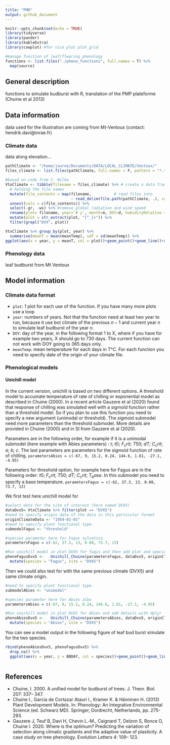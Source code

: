 ```yaml
---
title: "PMR"
output: github_document
---
```


```r
knitr::opts_chunk$set(echo = TRUE)
library(tidyverse)
library(pander)
library(kableExtra)
library(cowplot) #for nice plot plot_grid

#manage function of leaf/flwering phenology 
functions <- list.files("./pheno_functions", full.names = T) %>%
  map(source)

```

## General description

functions to simulate budburst with R, translation of the PMP plateforme (Chuine et al 2013)

## Data information

data used for the illustration are coming from Mt-Ventoux (contact: hendrik.davi@inrae.fr)

### Climate data
data along elevation...

```r

pathClimate <- "/home/journe/Documents/DATA/LOCAL_CLIMATE/Ventoux/"
files_climate <- list.files(pathClimate, full.names = F, pattern = "*.txt") #, recursive = T

#based on code from C. Wilke
VtxClimate <- tibble(filename = files_climate) %>% # create a data frame
  # holding the file names
  mutate(file_contents = map(filename,          # read files into
                             ~ read_delim(file.path(pathClimate, .), col_names = TRUE, delim = "\t", skip = 12, escape_double = FALSE, trim_ws = TRUE))) %>%
  unnest(cols = c(file_contents)) %>% 
  select(-gr, -ws) %>% #remove global radiation and wind speed 
  rename(plot= filename, year=`# y`, month=m, DOY=d, humidityRelative = rh, precipitation = p,maxTemp=tmax, minTemp = tmin, meanTemp=tj) %>% 
  mutate(plot = str_extract(plot, "[^_]+")) %>% 
  filter(grepl("DVX", plot))

VtxClimate %>% group_by(plot, year) %>% 
  summarise(meanT = mean(meanTemp), sdT = sd(meanTemp)) %>% 
ggplot(aes(x = year, y = meanT, col = plot))+geom_point()+geom_line()+xlab("Year")+ylab("Mean temperature")

```

### Phenology data
leaf budburst from Mt Ventoux


## Model information

### Climate data format

- ```plot```: 1 plot for each use of the function. If you have many more plots use a loop
- ```year```: numbers of years. Not that the function need at least two year to run, because it use bot climate of the previous $n-1$ and current year $n$ to simulate leaf budburst of the year $n$.
- ```DOY```: day of the year, in the following format 1 to X, where if you have for example two years, X should go to 730 days. The current function can not work with DOY going to 365 days only. 
- ```meanTemp```: mean temperature for each days in T°C. 
For each function you need to specify date of the origin of your climate file. 

### Phenological models 
#### Unichill model
In the current version, unichill is based on two different options. A threshold model to accumate temperature of rate of chilling or exponential model as described in Chuine (2000). In a recent article Gauzere et al (2020) found that response of chilling was simulated well with a sigmoïd function rather than a threshold model. So if you plan to use this function you need to specify a new argument (unimodal or threshold). The sigmoid submodel need more parameters than the threshold submodel. More details are provided in Chuine (2000) and in SI from Gauzere et al (2020). 

Parameters are in the following order, for example if it is a unimodal submodel (here example with Abies parameters) : $t$; $t0$; $F_crit$; $T50$; $dT$; $C_crit$; $a$; $b$; $c$. The last parameters are parameters for the sigmoid function of rate of chilling.
```parametersAbies = c(-67, 9, 15.2, 0.24, 144.6, 1.61, -27.1, -4.95)```

Parameters for threshold option, for example here for Fagus are in the following order: $t0$; $F_crit$; $T50$; $dT$; $C_crit$; $T_base$. In this submodel you need to specify a base temperature. 
```parametersFagus = c(-62, 37.3, 13, 0.08, 73.7, 13)```

We first test here unichill model for \textit{Fagus sylvatica}
```r
#select data for the site of interest (here named DVX5)
dataDvx5= VtxClimate %>% filter(plot == "DVX5")
#need to specify origin data of the data in this particular format
originClimateData <- "1959-01-01"
#need to specify plant functional type. 
submodelFagus <- "threshold"

#species parameter here for Fagus sylvatica
parametersFagus = c(-62, 37.3, 13, 0.08, 73.7, 13)

#Run unichill model in plot DVX5 for fagus and then add plot and species name 
phenoFagusDvx5 <-   Unichill_Chuine(parametersFagus, dataDvx5, originClimateData, submodelFagus) %>% 
  mutate(species = "Fagus", site = "DVX5")

```

Then we could also test for \textit{Abies alba} with the same previous climate (DVX5) and same climate origin. 

```r
#need to specify plant functional type. 
submodelAbies <- "unimodal"

#species parameter here for Abies alba
parametersAbies = c(-67, 9, 15.2, 0.24, 144.6, 1.61, -27.1, -4.95)

#Run unichill model in plot DVX5 for Abies and add details with dplyr
phenoAbiesDvx5 <-   Unichill_Chuine(parametersAbies, dataDvx5, originClimateData, submodelAbies) %>% 
  mutate(species = "Abies", site = "DVX5")

```

You can see a model output in the following figure of leaf bud burst simulate for the two species. 
```r

rbind(phenoAbiesDvx5, phenoFagusDvx5) %>% 
  drop_na() %>% 
  ggplot(aes(x = year, y = BBDAY, col = species))+geom_point()+geom_line()



```



## References 
- Chuine, I. 2000. A unified model for budburst of trees. J. Theor. Biol. 207: 337– 347. 
- Chuine I., Garcia de Cortazar Atauri I., Kramer K. & Hänninen H. (2013) Plant Development Models. In: Phenology: An Integrative Environmental Science (ed. Schwarz MD). Springer, Dordrecht, Netherlands, pp. 275-293.
- Gauzere J, Teuf B, Davi H, Chevin L.‐M., Caignard T, Delzon S, Ronce O, Chuine I. 2020. Where is the optimum? Predicting the variation of selection along climatic gradients and the adaptive value of plasticity. A case study on tree phenology. Evolution Letters 4: 109– 123. 